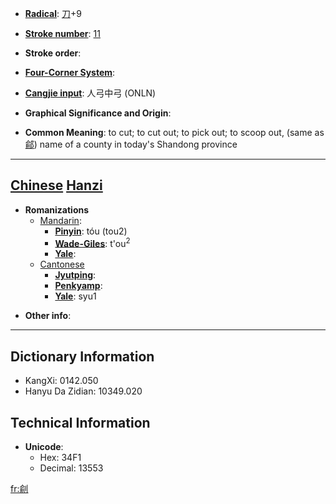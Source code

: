 * '''[[Wiktionary:Chinese radical index| Radical]]''': [[Wiktionary:Chinese radical index 刀|刀]]+9

* '''[[Wiktionary:Chinese total strokes index|Stroke number]]''': [[Wiktionary:Chinese total strokes index 11|11]]

* '''Stroke order''': 

* '''[[Wiktionary:Chinese four corner index|Four-Corner System]]''': 

* '''[[Wiktionary:Chinese Cangjie index|Cangjie input]]''': 人弓中弓 (ONLN)

* '''Graphical Significance and Origin''': 

* '''Common Meaning''': to cut; to cut out; to pick out; to scoop out, (same as [[鄃]]) name of a county in today's Shandong province

----

== [[Chinese]] [[Hanzi]] ==

* '''Romanizations'''
** [[Mandarin]]:
*** '''[[Pinyin]]''': tóu (tou2)
*** '''[[Wade-Giles]]''': t'ou<sup>2</sup>
*** '''[[Yale]]''': 
**[[Cantonese]]
***'''[[Jyutping]]''':
***'''[[Penkyamp]]''': 
***'''[[Yale]]''': syu1

* '''Other info''': 

----

== Dictionary Information ==

* KangXi: 0142.050
* Hanyu Da Zidian: 10349.020

== Technical Information ==

* '''Unicode''':
** Hex: 34F1
** Decimal: 13553

[[fr:㓱]]
